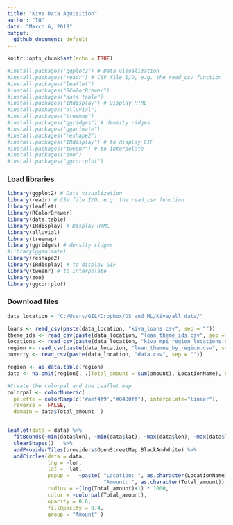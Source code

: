 ---
title: "Kiva Data Aquisition"
author: "IG"
date: "March 6, 2018"
output:
  github_document: default
---

```{r setup, include=FALSE}
knitr::opts_chunk$set(echo = TRUE)
```

```{r}
#install.packages("ggplot2") # Data visualization
#install.packages("readr") # CSV file I/O, e.g. the read_csv function
#install.packages("leaflet")
#install.packages("RColorBrewer")
#install.packages("data.table")
#install.packages("IRdisplay") # Display HTML
#install.packages("alluvial")
#install.packages("treemap")
#install.packages("ggridges") # density ridges
#install.packages("gganimate")
#install.packages("reshape2")
#install.packages("IRdisplay") # to display GIF
#install.packages("tweenr") # to interpolate
#install.packages("zoo")
#install.packages("ggcorrplot")
```

### Load libraries
```{r, echo=FALSE, message=FALSE}
library(ggplot2) # Data visualization
library(readr) # CSV file I/O, e.g. the read_csv function
library(leaflet)
library(RColorBrewer)
library(data.table)
library(IRdisplay) # Display HTML
library(alluvial)
library(treemap)
library(ggridges) # density ridges
#library(gganimate)
library(reshape2)
library(IRdisplay) # to display GIF
library(tweenr) # to interpolate
library(zoo)
library(ggcorrplot)
```

### Download files
```{r, echo=FALSE, message=FALSE}

data_location = "C:/Users/GIL/Dropbox/DS_and_ML/Kiva/all_data/"

loans <- read_csv(paste(data_location, "kiva_loans.csv", sep = ""))
theme_ids <- read_csv(paste(data_location, "loan_theme_ids.csv", sep = ""))
locations <- read_csv(paste(data_location, "kiva_mpi_region_locations.csv", sep = ""))
region <- read_csv(paste(data_location, "loan_themes_by_region.csv", sep = ""))
poverty <- read_csv(paste(data_location, "data.csv", sep = ""))
```

```{r, message=FALSE}
region <- as.data.table(region)
data <- na.omit(region[, .(Total_amount = sum(amount), LocationName), by=list(lat, lon)])

#Create the colorpal and the Leaflet map
colorpal <- colorNumeric(
  palette = colorRamp(c('#aef4f9',"#0400ff"), interpolate="linear"),
  reverse =  FALSE,
  domain = data$Total_amount  )


leaflet(data = data) %>% 
  fitBounds(~min(data$lon), ~min(data$lat), ~max(data$lon), ~max(data$lat))  %>% 
  clearShapes()   %>%
  addProviderTiles(providers$OpenStreetMap.BlackAndWhite) %>%
  addCircles(data = data,
             lng = ~lon,
             lat = ~lat,
             popup =   ~paste( "Location: ", as.character(LocationName), 
                               "Amount: ", as.character(Total_amount)),
             radius = ~(log(Total_amount)+1) * 1000,
             color = ~colorpal(Total_amount),
             opacity = 0.6,
             fillOpacity = 0.4, 
             group = "Amount" ) 
	
```

